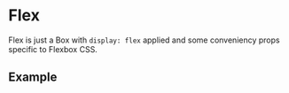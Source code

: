 
<Meta of={Stories} />

# Flex

Flex is just a Box with `display: flex` applied and some conveniency props specific to Flexbox CSS.

## Example

<Canvas of={Stories.FlexBox} />
<Controls of={Stories.FlexBox} />